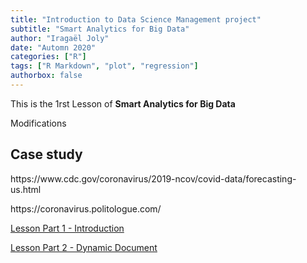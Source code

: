 ```yaml
---
title: "Introduction to Data Science Management project"
subtitle: "Smart Analytics for Big Data"
author: "Iragaël Joly"
date: "Automn 2020"
categories: ["R"]
tags: ["R Markdown", "plot", "regression"]
authorbox: false
---
```


This is the 1rst Lesson of **Smart Analytics for Big Data** 

Modifications

## Case study

https://www.cdc.gov/coronavirus/2019-ncov/covid-data/forecasting-us.html

https://coronavirus.politologue.com/

[Lesson Part 1 - Introduction](/lessons_list/lesson_0.1_Introduction_v2)

[Lesson Part 2 - Dynamic Document](lesson_0.3_DynamicDoc)

